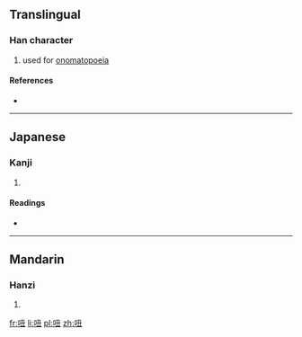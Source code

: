 ==Translingual==

===Han character===
{{Han char|rn=30|rad=口|as=04|sn=7|four=6701<sub>5</sub>|canj=口弓土 (RNG)|ids=⿰[[口]][[丑]]}}

# used for [[onomatopoeia]]

====References====
* {{Han ref|kx=0177.100|dkj=03324|dj=0394.160|hdz=10595.070|uh=541C|ud=21532|bh=CA7C|bd=51836}}

----

==Japanese==

===Kanji===
{{ja-kanji|grade=|rs=口04}}

# {{defn|lang=ja|sort=口04}}

====Readings====
* {{ja-readings|on=[[ちゅう]] (chū)|kun=[[こえ]] (koe)}}

----

==Mandarin==

===Hanzi===
{{cmn-hanzi|pin=[[chǒu]] ([[chou3]])|wg=ch'ou<sup>3</sup>}}

# {{defn|lang=cmn|sort=口04}}

[[fr:吜]]
[[li:吜]]
[[pl:吜]]
[[zh:吜]]